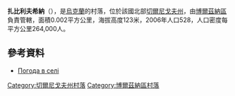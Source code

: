 {{coord|51|17|19|N|32|28|21|E|scale:100000|display=title}}

'''扎比利夫希納'''（{{lang-uk|Забілівщина}}），是[[烏克蘭|烏克蘭]]的村落，位於該國北部[[切爾尼戈夫州|切爾尼戈夫州]]，由[[博爾茲納區|博爾茲納區]]負責管轄，面積0.002平方公里，海拔高度123米，2006年人口528，人口密度每平方公里264,000人。

==參考資料==
* [http://weather.in.ua/ua/chernigovskaja/8010 Погода в селі ] {{Wayback|url=http://weather.in.ua/ua/chernigovskaja/8010 |date=20111220092418 }}

[[Category:切爾尼戈夫州村落|Category:切爾尼戈夫州村落]]
[[Category:博爾茲納區村落|Category:博爾茲納區村落]]


{{Chernihiv-geo-stub}}